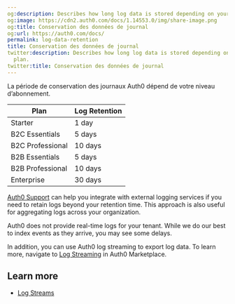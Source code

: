 ```yaml
---
og:description: Describes how long log data is stored depending on your Auth0 plan.
og:image: https://cdn2.auth0.com/docs/1.14553.0/img/share-image.png
og:title: Conservation des données de journal
og:url: https://auth0.com/docs/
permalink: log-data-retention
title: Conservation des données de journal
twitter:description: Describes how long log data is stored depending on your Auth0
  plan.
twitter:title: Conservation des données de journal
---
```


La période de conservation des journaux Auth0 dépend de votre niveau d’abonnement.

<table class="table"><thead>
<tr>
<th><strong>Plan</strong></th>
<th><strong>Log Retention</strong></th>
</tr>
</thead>
<tbody>
<tr>
<td>Starter</td>
<td>1 day</td>
</tr>
<tr>
<td>B2C Essentials</td>
<td>5 days</td>
</tr>
<tr>
<td>B2C Professional</td>
<td>10 days</td>
</tr>
<tr>
<td>B2B Essentials</td>
<td>5 days</td>
</tr>
<tr>
<td>B2B Professional</td>
<td>10 days</td>
</tr>
<tr>
<td>Enterprise</td>
<td>30 days</td>
</tr>
</tbody>
</table>

[Auth0 Support](https://support.auth0.com) can help you integrate with external logging services if you need to retain logs beyond your retention time. This approach is also useful for aggregating logs across your organization.

<Callout icon="file-lines" color="#0EA5E9" iconType="regular">

Auth0 does not provide real-time logs for your tenant. While we do our best to index events as they arrive, you may see some delays.

</Callout>

In addition, you can use Auth0 log streaming to export log data. To learn more, navigate to [Log Streaming](https://marketplace.auth0.com/features/log-streaming) in Auth0 Marketplace.

## Learn more

* [Log Streams](/docs/customize/log-streams)